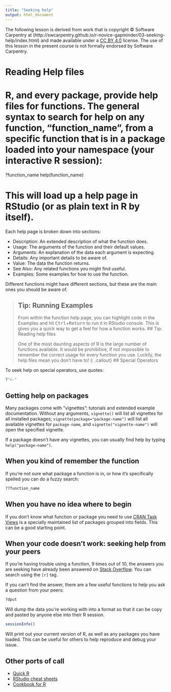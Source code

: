 ```yaml
---
title: "Seeking help"
output: html_document
---
```


The following lesson is derived from work that is copyright &copy; Software Carpentry at (http://swcarpentry.github.io/r-novice-gapminder/03-seeking-help/index.html) and made available under a [CC BY 4.0](https://creativecommons.org/licenses/by/4.0/) license. The use of this lesson in the present course is not formally endorsed by Software Carpentry.

# Reading Help files

# R, and every package, provide help files for functions. The general syntax to search for help on any function, "function_name", from a specific function that is in a package loaded into your namespace (your interactive R session):

?function_name
help(function_name)


# This will load up a help page in RStudio (or as plain text in R by itself).

Each help page is broken down into sections:

 - Description: An extended description of what the function does.
 - Usage: The arguments of the function and their default values.
 - Arguments: An explanation of the data each argument is expecting.
 - Details: Any important details to be aware of.
 - Value: The data the function returns.
 - See Also: Any related functions you might find useful.
 - Examples: Some examples for how to use the function.

Different functions might have different sections, but these are the main ones you should be aware of.

> ## Tip: Running Examples
>
> From within the function help page, you can highlight code in the 
> Examples and hit <kbd>Ctrl</kbd>+<kbd>Return</kbd> to run it in 
> RStudio console. This is gives you a quick way to get a feel for
> how a function works.
> ## Tip: Reading help files
>
> One of the most daunting aspects of R is the large number of functions
> available. It would be prohibitive, if not impossible to remember the
> correct usage for every function you use. Luckily, the help files
> mean you don't have to!
{: .callout}
## Special Operators

To seek help on special operators, use quotes:

```r
?"<-"
```

## Getting help on packages

Many packages come with "vignettes": tutorials and extended example documentation.
Without any arguments, `vignette()` will list all vignettes for all installed packages;
`vignette(package="package-name")` will list all available vignettes for
`package-name`, and `vignette("vignette-name")` will open the specified vignette.

If a package doesn't have any vignettes, you can usually find help by typing
`help("package-name")`.

## When you kind of remember the function

If you're not sure what package a function is in, or how it's specifically spelled you can do a fuzzy search:

```r
??function_name
```

## When you have no idea where to begin

If you don't know what function or package you need to use
[CRAN Task Views](http://cran.at.r-project.org/web/views)
is a specially maintained list of packages grouped into
fields. This can be a good starting point.

## When your code doesn't work: seeking help from your peers

If you're having trouble using a function, 9 times out of 10,
the answers you are seeking have already been answered on
[Stack Overflow](http://stackoverflow.com/). You can search using
the `[r]` tag.

If you can't find the answer, there are a few useful functions to
help you ask a question from your peers:

```r
?dput
```

Will dump the data you're working with into a format so that it can
be copy and pasted by anyone else into their R session.

```r
sessionInfo()
```

Will print out your current version of R, as well as any packages you
have loaded. This can be useful for others to help reproduce and debug
your issue.


## Other ports of call

* [Quick R](http://www.statmethods.net/)
* [RStudio cheat sheets](http://www.rstudio.com/resources/cheatsheets/)
* [Cookbook for R](http://www.cookbook-r.com/)
